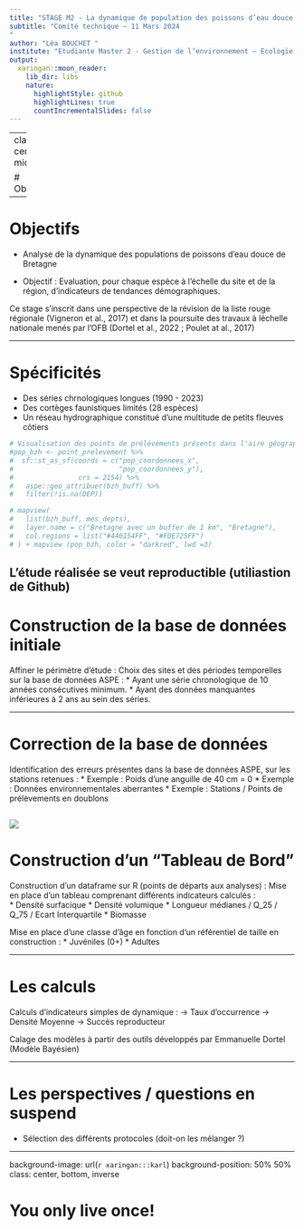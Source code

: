 ```yaml
---
title: "STAGE M2 - La dynamique de population des poissons d’eau douce de Bretagne "
subtitle: "Comité technique – 11 Mars 2024
"
author: "Léa BOUCHET "
institute: "Etudiante Master 2 - Gestion de l’environnement – Ecologie Littorale "
output:
  xaringan::moon_reader:
    lib_dir: libs
    nature:
      highlightStyle: github
      highlightLines: true
      countIncrementalSlides: false
---
```


---
class: center, middle

# Objectifs

---

# Objectifs
* Analyse de la dynamique des populations de poissons d'eau douce de Bretagne

* Objectif : Evaluation, pour chaque espèce à l'échelle du site et de la région, d'indicateurs de tendances démographiques. 

Ce stage s'inscrit dans une perspective de la révision de la liste rouge régionale (Vigneron et al., 2017) et dans la poursuite des travaux à léchelle nationale menés par l'OFB (Dortel et al., 2022 ; Poulet at al., 2017)

---

# Spécificités

- Des séries chrnologiques longues (1990 - 2023)
- Des cortèges faunistiques limités (28 espèces)
- Un réseau hydrographique constitué d'une multitude de petits fleuves côtiers

```r
# Visualisation des points de prélèvements présents dans l'aire géographique sélectionnée
#pop_bzh <- point_prelevement %>%
#  sf::st_as_sf(coords = c("pop_coordonnees_x", 
#                          "pop_coordonnees_y"),
#                crs = 2154) %>% 
#   aspe::geo_attribuer(bzh_buff) %>% 
#   filter(!is.na(DEP))

# mapview(
#   list(bzh_buff, mes_depts),
#   layer.name = c("Bretagne avec un buffer de 1 km", "Bretagne"),
#   col.regions = list("#440154FF", "#FDE725FF")
# ) + mapview (pop_bzh, color = "darkred", lwd =3)

```

L'étude réalisée se veut reproductible (utiliastion de Github)
---

# Construction de la base de données initiale

Affiner le périmètre d'étude : Choix des sites et des périodes temporelles sur la base de données ASPE : 
 * Ayant une série chronologique de 10 années consécutives minimum.
 * Ayant des données manquantes inférieures à 2 ans au sein des séries.
 
 
---

# Correction de la base de données

Identification des erreurs présentes dans la base de données ASPE, sur les stations retenues : 
 * Exemple : Poids d'une anguille de 40 cm = 0 
 * Exemple : Données environnementales aberrantes
 * Exemple : Stations / Points de prélèvements en doublons

![](presentation_stage_files/figure-html/exemple anguille.png)
---

# Construction d'un "Tableau de Bord"

Construction d'un dataframe sur R (points de départs aux analyses) : Mise en place d'un tableau comprenant différents indicateurs calculés :  
 * Densité surfacique 
 * Densité volumique
 * Longueur médianes / Q_25 / Q_75 / Ecart Interquartile
 * Biomasse

Mise en place d'une classe d'âge en fonction d'un référentiel de taille en construction : 
 * Juvéniles (0+)
 * Adultes

---

# Les calculs

Calculs d'indicateurs simples de dynamique : 
 -> Taux d'occurrence
 -> Densité Moyenne
 -> Succès reproducteur

Calage des modèles à partir des outils développés par Emmanuelle Dortel (Modèle Bayésien)

---

# Les perspectives / questions en suspend

* Sélection des différents protocoles (doit-on les mélanger ?)


---
background-image: url(`r xaringan:::karl`)
background-position: 50% 50%
class: center, bottom, inverse

# You only live once!